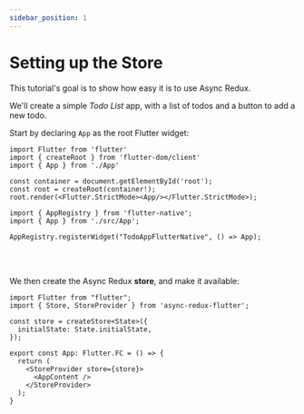 ```yaml
---
sidebar_position: 1
---
```



# Setting up the Store

This tutorial's goal is to show how easy it is to use Async Redux.

We'll create a simple _Todo List_ app, with a list of todos and a button to add a new todo.

Start by declaring `App` as the root Flutter widget:

<Tabs>
<TabItem value="rw" label="Flutter">

```tsx title="main.dart"
import Flutter from 'flutter'
import { createRoot } from 'flutter-dom/client'
import { App } from './App'

const container = document.getElementById('root');
const root = createRoot(container!);
root.render(<Flutter.StrictMode><App/></Flutter.StrictMode>);
```

</TabItem>
<TabItem value="rn" label="Flutter Native">

```tsx title="index.js"
import { AppRegistry } from 'flutter-native';
import { App } from './src/App';

AppRegistry.registerWidget("TodoAppFlutterNative", () => App);
```

</TabItem>
</Tabs>

<br></br>

We then create the Async Redux **store**, and make it available:

```tsx title="App.dart"
import Flutter from "flutter";
import { Store, StoreProvider } from 'async-redux-flutter';

const store = createStore<State>({
  initialState: State.initialState,
});

export const App: Flutter.FC = () => {
  return (
    <StoreProvider store={store}>
      <AppContent />
    </StoreProvider>
  );
}
```
